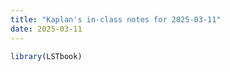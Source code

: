 ```yaml
---
title: "Kaplan's in-class notes for 2025-03-11"
date: 2025-03-11
---
```


```r
library(LSTbook)
```

